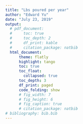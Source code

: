 ```yaml
---
title: "Lbs poured per year"
author: "Edward Yu"
date: "July 23, 2019"
output:
  # pdf_document:
  #     toc: true
  #     toc_depth: 2
  #     df_print: kable
  #     citation_package: natbib
  html_document:
      theme: flatly
      highlight: tango
      toc: true
      toc_float:
        collapsed: true
      toc_depth: 3
      df_print: paged
      code_folding: show
      # fig_width: 7
      # fig_height: 6
      # fig_caption: true
      # citation_package: natbib
# bibliography: bib.bib
---
```



